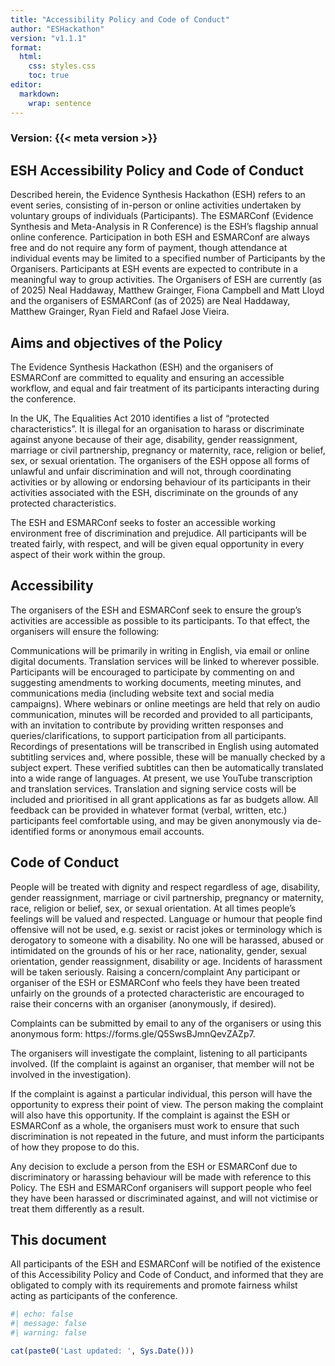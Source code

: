 ```yaml
---
title: "Accessibility Policy and Code of Conduct"
author: "ESHackathon"
version: "v1.1.1"
format:
  html:
    css: styles.css
    toc: true
editor: 
  markdown: 
    wrap: sentence
---
```


### Version: {{< meta version >}}

## ESH Accessibility Policy and Code of Conduct

Described herein, the Evidence Synthesis Hackathon (ESH) refers to an event series, consisting of in-person or online activities undertaken by voluntary groups of individuals (Participants).
The ESMARConf (Evidence Synthesis and Meta-Analysis in R Conference) is the ESH's flagship annual online conference.
Participation in both ESH and ESMARConf are always free and do not require any form of payment, though attendance at individual events may be limited to a specified number of Participants by the Organisers.
Participants at ESH events are expected to contribute in a meaningful way to group activities.
The Organisers of ESH are currently (as of 2025) Neal Haddaway, Matthew Grainger, Fiona Campbell and Matt Lloyd and the organisers of ESMARConf (as of 2025) are Neal Haddaway, Matthew Grainger, Ryan Field and Rafael Jose Vieira.

## Aims and objectives of the Policy

The Evidence Synthesis Hackathon (ESH) and the organisers of ESMARConf are committed to equality and ensuring an accessible workflow, and equal and fair treatment of its participants interacting during the conference.

In the UK, The Equalities Act 2010 identifies a list of "protected characteristics".
It is illegal for an organisation to harass or discriminate against anyone because of their age, disability, gender reassignment, marriage or civil partnership, pregnancy or maternity, race, religion or belief, sex, or sexual orientation.
The organisers of the ESH oppose all forms of unlawful and unfair discrimination and will not, through coordinating activities or by allowing or endorsing behaviour of its participants in their activities associated with the ESH, discriminate on the grounds of any protected characteristics.

The ESH and ESMARConf seeks to foster an accessible working environment free of discrimination and prejudice.
All participants will be treated fairly, with respect, and will be given equal opportunity in every aspect of their work within the group.

## Accessibility

The organisers of the ESH and ESMARConf seek to ensure the group's activities are accessible as possible to its participants.
To that effect, the organisers will ensure the following:

Communications will be primarily in writing in English, via email or online digital documents.
Translation services will be linked to wherever possible.
Participants will be encouraged to participate by commenting on and suggesting amendments to working documents, meeting minutes, and communications media (including website text and social media campaigns).
Where webinars or online meetings are held that rely on audio communication, minutes will be recorded and provided to all participants, with an invitation to contribute by providing written responses and queries/clarifications, to support participation from all participants.
Recordings of presentations will be transcribed in English using automated subtitling services and, where possible, these will be manually checked by a subject expert.
These verified subtitles can then be automatically translated into a wide range of languages.
At present, we use YouTube transcription and translation services.
Translation and signing service costs will be included and prioritised in all grant applications as far as budgets allow.
All feedback can be provided in whatever format (verbal, written, etc.) participants feel comfortable using, and may be given anonymously via de-identified forms or anonymous email accounts.

## Code of Conduct

People will be treated with dignity and respect regardless of age, disability, gender reassignment, marriage or civil partnership, pregnancy or maternity, race, religion or belief, sex, or sexual orientation.
At all times people's feelings will be valued and respected.
Language or humour that people find offensive will not be used, e.g. sexist or racist jokes or terminology which is derogatory to someone with a disability.
No one will be harassed, abused or intimidated on the grounds of his or her race, nationality, gender, sexual orientation, gender reassignment, disability or age.
Incidents of harassment will be taken seriously.
Raising a concern/complaint Any participant or organiser of the ESH or ESMARConf who feels they have been treated unfairly on the grounds of a protected characteristic are encouraged to raise their concerns with an organiser (anonymously, if desired).

Complaints can be submitted by email to any of the organisers or using this anonymous form: https://forms.gle/Q5SwsBJmnQevZAZp7.

The organisers will investigate the complaint, listening to all participants involved.
(If the complaint is against an organiser, that member will not be involved in the investigation).

If the complaint is against a particular individual, this person will have the opportunity to express their point of view.
The person making the complaint will also have this opportunity.
If the complaint is against the ESH or ESMARConf as a whole, the organisers must work to ensure that such discrimination is not repeated in the future, and must inform the participants of how they propose to do this.

Any decision to exclude a person from the ESH or ESMARConf due to discriminatory or harassing behaviour will be made with reference to this Policy.
The ESH and ESMARConf organisers will support people who feel they have been harassed or discriminated against, and will not victimise or treat them differently as a result.

## This document

All participants of the ESH and ESMARConf will be notified of the existence of this Accessibility Policy and Code of Conduct, and informed that they are obligated to comply with its requirements and promote fairness whilst acting as participants of the conference.

::: footer
```r
#| echo: false
#| message: false 
#| warning: false 

cat(paste0('Last updated: ', Sys.Date()))
```
:::
